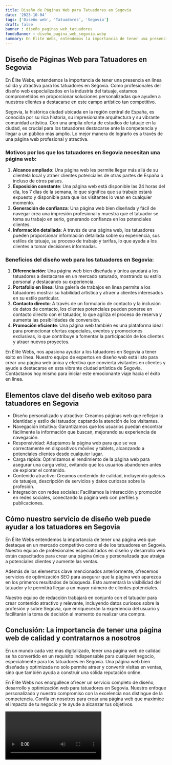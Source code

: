 ```yaml
---
title: Diseño de Páginas Web para Tatuadores en Segovia
date: '2023-10-04'
tags: ['Diseño web', 'Tatuadores', 'Segovia']
draft: false
banner : diseño_paginas_web_tatuadores
fondoBanner : diseño_pagina_web_segovia.webp
summary: En Élite Webs, entendemos la importancia de tener una presencia en línea sólida y atractiva para los tatuadores en Segovia. Como profesionales del diseño web especializados en la industria del tatuaje, estamos comprometidos en proporcionar soluciones personalizadas que ayuden a nuestros clientes a destacarse en este campo artístico tan competitivo.
---
```


## Diseño de Páginas Web para Tatuadores en Segovia

En Élite Webs, entendemos la importancia de tener una presencia en línea sólida y atractiva para los tatuadores en Segovia. Como profesionales del diseño web especializados en la industria del tatuaje, estamos comprometidos en proporcionar soluciones personalizadas que ayuden a nuestros clientes a destacarse en este campo artístico tan competitivo.

Segovia, la histórica ciudad ubicada en la región central de España, es conocida por su rica historia, su impresionante arquitectura y su vibrante comunidad artística. Con una amplia oferta de estudios de tatuaje en la ciudad, es crucial para los tatuadores destacarse ante la competencia y llegar a un público más amplio. Lo mejor manera de lograrlo es a través de una página web profesional y atractiva.

### Motivos por los que los tatuadores en Segovia necesitan una página web:

1. **Alcance ampliado**: Una página web les permite llegar más allá de su clientela local y atraer clientes potenciales de otras partes de España o incluso de otros países.
2. **Exposición constante**: Una página web está disponible las 24 horas del día, los 7 días de la semana, lo que significa que su trabajo estará expuesto y disponible para que los visitantes lo vean en cualquier momento.
3. **Generación de confianza**: Una página web bien diseñada y fácil de navegar crea una impresión profesional y muestra que el tatuador se toma su trabajo en serio, generando confianza en los potenciales clientes.
4. **Información detallada**: A través de una página web, los tatuadores pueden proporcionar información detallada sobre su experiencia, sus estilos de tatuaje, su proceso de trabajo y tarifas, lo que ayuda a los clientes a tomar decisiones informadas.

### Beneficios del diseño web para los tatuadores en Segovia:

1. **Diferenciación**: Una página web bien diseñada y única ayudará a los tatuadores a destacarse en un mercado saturado, mostrando su estilo personal y destacando su experiencia.
2. **Portafolio en línea**: Una galería de trabajos en línea permite a los tatuadores mostrar su habilidad artística y atraer a clientes interesados en su estilo particular.
3. **Contacto directo**: A través de un formulario de contacto y la inclusión de datos de contacto, los clientes potenciales pueden ponerse en contacto directo con el tatuador, lo que agiliza el proceso de reserva y aumenta las posibilidades de conversión.
4. **Promoción eficiente**: Una página web también es una plataforma ideal para promocionar ofertas especiales, eventos y promociones exclusivas, lo que contribuye a fomentar la participación de los clientes y atraer nuevos proyectos.

En Élite Webs, nos apasiona ayudar a los tatuadores en Segovia a tener éxito en línea. Nuestro equipo de expertos en diseño web está listo para crear una página web única y efectiva que convierta visitantes en clientes y ayude a destacarse en esta vibrante ciudad artística de Segovia. Contáctanos hoy mismo para iniciar este emocionante viaje hacia el éxito en línea.

<GifSeo />

<Cta />

## Elementos clave del diseño web exitoso para tatuadores en Segovia

- Diseño personalizado y atractivo: Creamos páginas web que reflejan la identidad y estilo del tatuador, captando la atención de los visitantes.
- Navegación intuitiva: Garantizamos que los usuarios puedan encontrar fácilmente la información que buscan, mejorando su experiencia de navegación.
- Responsividad: Adaptamos la página web para que se vea correctamente en dispositivos móviles y tablets, alcanzando a potenciales clientes desde cualquier lugar.
- Carga rápida: Optimizamos el rendimiento de la página web para asegurar una carga veloz, evitando que los usuarios abandonen antes de explorar el contenido.
- Contenido atractivo: Creamos contenido de calidad, incluyendo galerías de tatuajes, descripción de servicios y datos curiosos sobre la profesión.
- Integración con redes sociales: Facilitamos la interacción y promoción en redes sociales, conectando la página web con perfiles y publicaciones.

## Cómo nuestro servicio de diseño web puede ayudar a los tatuadores en Segovia

En Élite Webs entendemos la importancia de tener una página web que destaque en un mercado competitivo como el de los tatuadores en Segovia. Nuestro equipo de profesionales especializados en diseño y desarrollo web están capacitados para crear una página única y personalizada que atraiga a potenciales clientes y aumente las ventas.

Además de los elementos clave mencionados anteriormente, ofrecemos servicios de optimización SEO para asegurar que la página web aparezca en los primeros resultados de búsqueda. Esto aumentará la visibilidad del tatuador y le permitirá llegar a un mayor número de clientes potenciales.

Nuestro equipo de redacción trabajará en conjunto con el tatuador para crear contenido atractivo y relevante, incluyendo datos curiosos sobre la profesión y sobre Segovia, que enriquecerán la experiencia del usuario y facilitarán la toma de decisión al momento de realizar una compra.

## Conclusión: La importancia de tener una página web de calidad y contratarnos a nosotros

En un mundo cada vez más digitalizado, tener una página web de calidad se ha convertido en un requisito indispensable para cualquier negocio, especialmente para los tatuadores en Segovia. Una página web bien diseñada y optimizada no solo permite atraer y convertir visitas en ventas, sino que también ayuda a construir una sólida reputación online.

En Élite Webs nos enorgullece ofrecer un servicio completo de diseño, desarrollo y optimización web para tatuadores en Segovia. Nuestro enfoque personalizado y nuestro compromiso con la excelencia nos distingue de la competencia. Confía en nosotros para crear una página web que maximice el impacto de tu negocio y te ayude a alcanzar tus objetivos.

<Video />

<CtaBot job='Tatuadores' city='Segovia'/>

<Gmaps query='Segovia+españa+maps' />